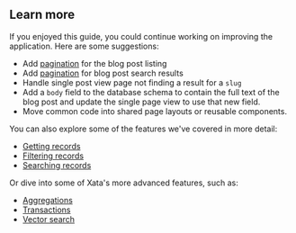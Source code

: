 ## Learn more

If you enjoyed this guide, you could continue working on improving the application. Here are some suggestions:

- Add [pagination](https://xata.io/docs/typescript-client/get#paginating-results) for the blog post listing
- Add [pagination](https://xata.io/docs/typescript-client/search#pagination) for blog post search results
- Handle single post view page not finding a result for a `slug`
- Add a `body` field to the database schema to contain the full text of the blog post and update the single page view to use that new field.
- Move common code into shared page layouts or reusable components.

You can also explore some of the features we've covered in more detail:

- [Getting records](https://xata.io/docs/typescript-client/get)
- [Filtering records](https://xata.io/docs/typescript-client/filtering)
- [Searching records](https://xata.io/docs/typescript-client/search)

Or dive into some of Xata's more advanced features, such as:

- [Aggregations](https://xata.io/docs/typescript-client/aggregate)
- [Transactions](https://xata.io/docs/typescript-client/transaction)
- [Vector search](https://xata.io/docs/typescript-client/vector-search)
